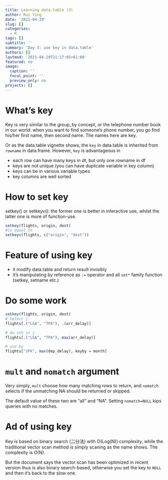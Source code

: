 ```yaml
---
title: Learning data.table (3)
author: Rui Ying
date: '2021-04-29'
slug: []
categories:
  - R
tags: []
subtitle: ''
summary: 'Day 3: use key in data.table'
authors: []
lastmod: '2021-04-29T21:17:05+01:00'
featured: no
image:
  caption: ''
  focal_point: ''
  preview_only: no
projects: []
---
```

# What's key

Key is very similar to the group_by concept, or the telephone number book in our world: when you want to find someone's phone number, you go find his/her first name, then second name. The names here are key.

Or as the data.table vignette shows, the `key` in data.table is inherited from `rowname` in data.frame. However, `key` is advantageous in

- each row can have many keys in dt, but only one rowname in df
- keys are not unique (you can have duplicate variable in  key column)
- keys can be in various variable types
- key columns are well sorted

# How to set key
setkey() or setkeyv(): the former one is better in interactive use, whilst the latter one is more of function-use.

```r
setkey(flights, origin, dest)
#is equal to
setkeyv(flights, c("origin", "dest"))
```

# Feature of using key

- it modify data.table and return result invisibly
- it's manipulating by reference as `:=` operator and all `set*` family function (setkey, setname etc.)

# Do some work 
```r
setkey(flights, origin, dest)
# select j
flights[.("LGA", "TPA"), .(arr_delay)]

# do sth in j
flights[.("LGA", "TPA"), max(arr_delay)]

# use by
flights["JFK", max(dep_delay), keyby = month]

```
# `mult` and `nomatch` argument

Very simply, `mult` choose how many matching rows to return, and `nomatch` selects if the unmatching NA should be returned or skipped.

The default value of these two are "all" and "NA". Setting `nomatch=NULL` kips queries with no matches.

# Ad of using key
Key is based on binary search (二分法) with O(Log(N)) complexity, while the traditional vector scan method is simply scaning as the name shows. The complexity is O(N).

But the document says the vector scan has been optimized in recent version thus is also binary search-based, otherwise you set the key to `NULL` and then it's back to the slow one.

